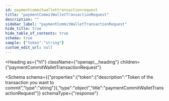 ```yaml
---
id: paymentcommitwallettransactionrequest
title: "paymentCommitWalletTransactionRequest"
description: ""
sidebar_label: "paymentCommitWalletTransactionRequest"
hide_title: true
hide_table_of_contents: true
schema: true
sample: {"token":"string"}
custom_edit_url: null
---
```



<Heading
  as={"h1"}
  className={"openapi__heading"}
  children={"paymentCommitWalletTransactionRequest"}
>
</Heading>





<Schema
  schema={{"properties":{"token":{"description":"Token of the transaction you want to commit","type":"string"}},"type":"object","title":"paymentCommitWalletTransactionRequest"}}
  schemaType={"response"}
>
  
</Schema>
            